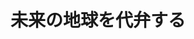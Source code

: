 ﻿---
title: "未来の地球を代弁する"
category: "工学院"
vol: 82
interviewee: "増井 利彦"
url: "http://www.me.titech.ac.jp/~masui-kanamori/kyoukan/index.html"
tags: ["環境","地球","モデル","効果","排出"]
pdf: "82-4-masui.pdf"
career: ""
preface: "増井研究室では主にモデルを用いて温室効果ガスの排出目標達成のための研究をしている。増井先生自身は東工大の連携教授として研究室をもち講義を行なっているが、研究自体は主に国立環境研究所で行なっている。本稿では、地球温暖化対策税率に関する研究と先生が開発したモデル、そして先生が考える温暖化対策について紹介していく。"
---
